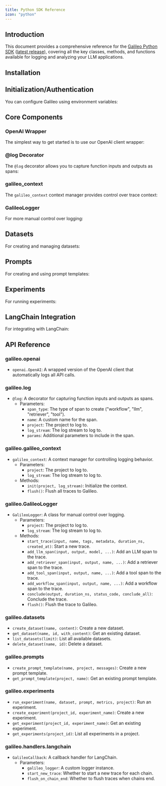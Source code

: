 ```yaml
---
title: Python SDK Reference
icon: "python"
---
```



## Introduction

This document provides a comprehensive reference for the [Galileo Python SDK](https://github.com/rungalileo/galileo-python/tree/main) ([latest release](https://github.com/rungalileo/galileo-python/releases/latest)), covering all the key classes, methods, and functions available for logging and analyzing your LLM applications.

## Installation

<CodeGroup>
<SnippetInstallation />
</CodeGroup>

## Initialization/Authentication

You can configure Galileo using environment variables:

<CodeGroup>
<SnippetEnvSetup />
</CodeGroup>

## Core Components

### OpenAI Wrapper

The simplest way to get started is to use our OpenAI client wrapper:

<CodeGroup>
<SnippetOpenAIBasic />
</CodeGroup>

### @log Decorator

The `@log` decorator allows you to capture function inputs and outputs as spans:

<CodeGroup>
<SnippetLogDecoratorBasic />
</CodeGroup>

### galileo_context

The `galileo_context` context manager provides control over trace context:

<CodeGroup>
<SnippetContextBasic />
</CodeGroup>

### GalileoLogger

For more manual control over logging:

<CodeGroup>
<SnippetGalileoLogger />
</CodeGroup>

## Datasets

For creating and managing datasets:

<CodeGroup>
<SnippetDatasetsBasic />
</CodeGroup>

## Prompts

For creating and using prompt templates:

<CodeGroup>
<SnippetPromptsBasic />
</CodeGroup>

## Experiments

For running experiments:

<CodeGroup>
<SnippetExperimentsBasic />
</CodeGroup>

## LangChain Integration

For integrating with LangChain:

<CodeGroup>
<SnippetLangchainBasic />
</CodeGroup>

## API Reference

### galileo.openai

- `openai.OpenAI`: A wrapped version of the OpenAI client that automatically logs all API calls.

### galileo.log

- `@log`: A decorator for capturing function inputs and outputs as spans.
  - Parameters:
    - `span_type`: The type of span to create ("workflow", "llm", "retriever", "tool").
    - `name`: A custom name for the span.
    - `project`: The project to log to.
    - `log_stream`: The log stream to log to.
    - `params`: Additional parameters to include in the span.

### galileo.galileo_context

- `galileo_context`: A context manager for controlling logging behavior.
  - Parameters:
    - `project`: The project to log to.
    - `log_stream`: The log stream to log to.
  - Methods:
    - `init(project, log_stream)`: Initialize the context.
    - `flush()`: Flush all traces to Galileo.

### galileo.GalileoLogger

- `GalileoLogger`: A class for manual control over logging.
  - Parameters:
    - `project`: The project to log to.
    - `log_stream`: The log stream to log to.
  - Methods:
    - `start_trace(input, name, tags, metadata, duration_ns, created_at)`: Start a new trace.
    - `add_llm_span(input, output, model, ...)`: Add an LLM span to the trace.
    - `add_retriever_span(input, output, name, ...)`: Add a retriever span to the trace.
    - `add_tool_span(input, output, name, ...)`: Add a tool span to the trace.
    - `add_workflow_span(input, output, name, ...)`: Add a workflow span to the trace.
    - `conclude(output, duration_ns, status_code, conclude_all)`: Conclude the trace.
    - `flush()`: Flush the trace to Galileo.

### galileo.datasets

- `create_dataset(name, content)`: Create a new dataset.
- `get_dataset(name, id, with_content)`: Get an existing dataset.
- `list_datasets(limit)`: List all available datasets.
- `delete_dataset(name, id)`: Delete a dataset.

### galileo.prompts

- `create_prompt_template(name, project, messages)`: Create a new prompt template.
- `get_prompt_template(project, name)`: Get an existing prompt template.

### galileo.experiments

- `run_experiment(name, dataset, prompt, metrics, project)`: Run an experiment.
- `create_experiment(project_id, experiment_name)`: Create a new experiment.
- `get_experiment(project_id, experiment_name)`: Get an existing experiment.
- `get_experiments(project_id)`: List all experiments in a project.

### galileo.handlers.langchain

- `GalileoCallback`: A callback handler for LangChain.
  - Parameters:
    - `galileo_logger`: A custom logger instance.
    - `start_new_trace`: Whether to start a new trace for each chain.
    - `flush_on_chain_end`: Whether to flush traces when chains end.

